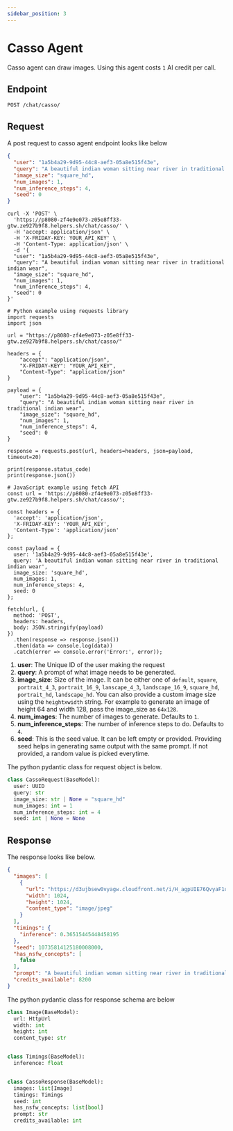 ```yaml
---
sidebar_position: 3
---
```


# Casso Agent

Casso agent can draw images. Using this agent costs `1` AI credit per call.

## Endpoint

`POST /chat/casso/`

## Request

A post request to casso agent endpoint looks like below


```json
{
  "user": "1a5b4a29-9d95-44c8-aef3-05a8e515f43e",
  "query": "A beautiful indian woman sitting near river in traditional indian wear",
  "image_size": "square_hd",
  "num_images": 1,
  "num_inference_steps": 4,
  "seed": 0
}
```

<Tabs>
  <TabItem value="curl" label="Shell" default>

```
curl -X 'POST' \
  'https://p8080-zf4e9e073-z05e8ff33-gtw.ze927b9f8.helpers.sh/chat/casso/' \
  -H 'accept: application/json' \
  -H 'X-FRIDAY-KEY: YOUR_API_KEY' \
  -H 'Content-Type: application/json' \
  -d '{
  "user": "1a5b4a29-9d95-44c8-aef3-05a8e515f43e",
  "query": "A beautiful indian woman sitting near river in traditional indian wear",
  "image_size": "square_hd",
  "num_images": 1,
  "num_inference_steps": 4,
  "seed": 0
}'
```
  </TabItem>
  <TabItem value="python" label="Python">

```
# Python example using requests library
import requests
import json

url = "https://p8080-zf4e9e073-z05e8ff33-gtw.ze927b9f8.helpers.sh/chat/casso/"

headers = {
    "accept": "application/json",
    "X-FRIDAY-KEY": "YOUR_API_KEY",
    "Content-Type": "application/json"
}

payload = {
    "user": "1a5b4a29-9d95-44c8-aef3-05a8e515f43e",
    "query": "A beautiful indian woman sitting near river in traditional indian wear",
    "image_size": "square_hd",
    "num_images": 1,
    "num_inference_steps": 4,
    "seed": 0
}

response = requests.post(url, headers=headers, json=payload, timeout=20)

print(response.status_code)
print(response.json())
```

  </TabItem>
  <TabItem value="js" label="JavaScript">

```
# JavaScript example using fetch API
const url = 'https://p8080-zf4e9e073-z05e8ff33-gtw.ze927b9f8.helpers.sh/chat/casso/';

const headers = {
  'accept': 'application/json',
  'X-FRIDAY-KEY': 'YOUR_API_KEY',
  'Content-Type': 'application/json'
};

const payload = {
  user: '1a5b4a29-9d95-44c8-aef3-05a8e515f43e',
  query: 'A beautiful indian woman sitting near river in traditional indian wear',
  image_size: 'square_hd',
  num_images: 1,
  num_inference_steps: 4,
  seed: 0
};

fetch(url, {
  method: 'POST',
  headers: headers,
  body: JSON.stringify(payload)
})
  .then(response => response.json())
  .then(data => console.log(data))
  .catch(error => console.error('Error:', error));
```


  </TabItem>
</Tabs>

1. **user**: The Unique ID of the user making the request
2. **query**: A prompt of what image needs to be generated.
3. **image_size**: Size of the image. It can be either one of `default`, `square`, `portrait_4_3`,
      `portrait_16_9`,
      `lanscape_4_3`,
      `landscape_16_9`,
      `square_hd`,
      `portrait_hd`,
      `landscape_hd`. You can also provide a custom image size using the `heightxwidth` string. For example
      to generate an image of height 64 and width 128, pass the image_size as `64x128`.
4. **num_images**: The number of images to generate. Defaults to `1`.
5. **num_inference_steps**: The number of inference steps to do. Defaults to `4`.
6. **seed**: This is the seed value. It can be left empty or provided. Providing seed helps in generating same output with the same prompt. If not provided, a random value is picked everytime.

The python pydantic class for request object is below.

```python
class CassoRequest(BaseModel):
  user: UUID
  query: str
  image_size: str | None = "square_hd"
  num_images: int = 1
  num_inference_steps: int = 4
  seed: int | None = None
  ```

## Response

The response looks like below.

```json
{
  "images": [
    {
      "url": "https://d3ujbsew0vyagw.cloudfront.net/i/H_agpUIE76QvyaF1uo-ff.jpeg",
      "width": 1024,
      "height": 1024,
      "content_type": "image/jpeg"
    }
  ],
  "timings": {
    "inference": 0.36515445448458195
  },
  "seed": 10735814125180008000,
  "has_nsfw_concepts": [
    false
  ],
  "prompt": "A beautiful indian woman sitting near river in traditional indian wear",
  "credits_available": 8200
}
```

The python pydantic class for response schema are below

```python
class Image(BaseModel):
  url: HttpUrl
  width: int
  height: int
  content_type: str


class Timings(BaseModel):
  inference: float


class CassoResponse(BaseModel):
  images: list[Image]
  timings: Timings
  seed: int
  has_nsfw_concepts: list[bool]
  prompt: str
  credits_available: int

```